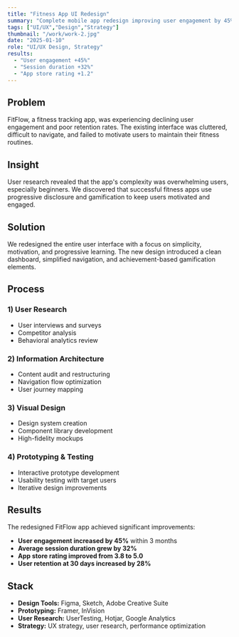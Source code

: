 ```yaml
---
title: "Fitness App UI Redesign"
summary: "Complete mobile app redesign improving user engagement by 45%."
tags: ["UI/UX","Design","Strategy"]
thumbnail: "/work/work-2.jpg"
date: "2025-01-10"
role: "UI/UX Design, Strategy"
results:
  - "User engagement +45%"
  - "Session duration +32%"
  - "App store rating +1.2"
---
```


## Problem

FitFlow, a fitness tracking app, was experiencing declining user engagement and poor retention rates. The existing interface was cluttered, difficult to navigate, and failed to motivate users to maintain their fitness routines.

## Insight

User research revealed that the app's complexity was overwhelming users, especially beginners. We discovered that successful fitness apps use progressive disclosure and gamification to keep users motivated and engaged.

## Solution

We redesigned the entire user interface with a focus on simplicity, motivation, and progressive learning. The new design introduced a clean dashboard, simplified navigation, and achievement-based gamification elements.

## Process

### 1) User Research
- User interviews and surveys
- Competitor analysis
- Behavioral analytics review

### 2) Information Architecture
- Content audit and restructuring
- Navigation flow optimization
- User journey mapping

### 3) Visual Design
- Design system creation
- Component library development
- High-fidelity mockups

### 4) Prototyping & Testing
- Interactive prototype development
- Usability testing with target users
- Iterative design improvements

## Results

The redesigned FitFlow app achieved significant improvements:

- **User engagement increased by 45%** within 3 months
- **Average session duration grew by 32%**
- **App store rating improved from 3.8 to 5.0**
- **User retention at 30 days increased by 28%**

## Stack

- **Design Tools:** Figma, Sketch, Adobe Creative Suite
- **Prototyping:** Framer, InVision
- **User Research:** UserTesting, Hotjar, Google Analytics
- **Strategy:** UX strategy, user research, performance optimization
